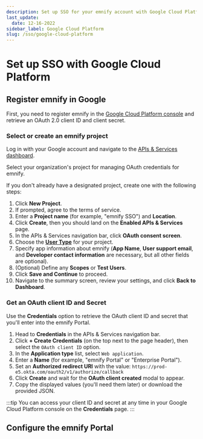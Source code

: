 ```yaml
---
description: Set up SSO for your emnify account with Google Cloud Platform
last_update: 
  date: 12-16-2022
sidebar_label: Google Cloud Platform
slug: /sso/google-cloud-platform
---
```


# Set up SSO with Google Cloud Platform


<SsoIntroductionPartial
  provider="Google Cloud Platform"
  prereq="A Google account that's a user within a Google Cloud Platform organization"
  platform="Google"
/>

## Register emnify in Google

First, you need to register emnify in the [Google Cloud Platform console](https://console.developers.google.com/) and retrieve an OAuth 2.0 client ID and client secret.

### Select or create an emnify project

Log in with your Google account and navigate to the [APIs & Services dashboard](https://console.developers.google.com/apis/dashboard).

Select your organization's project for managing OAuth credentials for emnify.

If you don't already have a designated project, create one with the following steps:

1. Click **New Project**.
1. If prompted, agree to the terms of service.
1. Enter a **Project name** (for example, "emnify SSO") and **Location**.
1. Click **Create**, then you should land on the **Enabled APIs & Services** page.
1. In the APIs & Services navigation bar, click **OAuth consent screen**.
1. Choose the [**User Type**](https://support.google.com/cloud/answer/10311615#user-type) for your project.
1. Specify app information about emnify (**App Name**, **User support email**, and **Developer contact information** are necessary, but all other fields are optional).
1. (Optional) Define any **Scopes** or **Test Users**.
1. Click **Save and Continue** to proceed.
1. Navigate to the summary screen, review your settings, and click **Back to Dashboard**.

### Get an OAuth client ID and Secret

Use the **Credentials** option to retrieve the OAuth client ID and secret that you'll enter into the emnify Portal.

1. Head to **Credentials** in the APIs & Services navigation bar.
1. Click **+ Create Credentials** (on the top next to the page header), then select the `OAuth client ID` option.
1. In the **Application type** list, select `Web application`.
1. Enter a **Name** (for example, "emnify Portal" or "Enterprise Portal").
1. Set an **Authorized redirect URI** with the value: `https://prod-e5.okta.com/oauth2/v1/authorize/callback`
1. Click **Create** and wait for the **OAuth client created** modal to appear.
1. Copy the displayed values (you'll need them later) or download the provided JSON.

:::tip
You can access your client ID and secret at any time in your Google Cloud Platform console on the **Credentials** page.
:::

## Configure the emnify Portal

<PortalConfigurationPartial provider="Google" />
